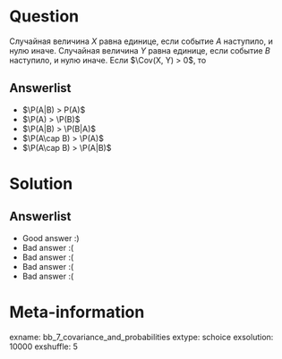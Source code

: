 Question
========

Случайная величина $X$ равна единице, если событие $A$ наступило, и нулю иначе. 
Случайная величина $Y$ равна единице, если событие $B$ наступило, и нулю иначе.
Если $\Cov(X, Y) > 0$, то 


Answerlist
----------
*  $\P(A|B) > P(A)$
*  $\P(A) > \P(B)$
*  $\P(A|B) > \P(B|A)$
*  $\P(A\cap B) > \P(A)$
*  $\P(A\cap B) > \P(A|B)$

Solution
========

Answerlist
----------
*  Good answer :)
*  Bad answer :(
*  Bad answer :(
*  Bad answer :(
*  Bad answer :(

Meta-information
================
exname: bb_7_covariance_and_probabilities
extype: schoice
exsolution: 10000
exshuffle: 5
